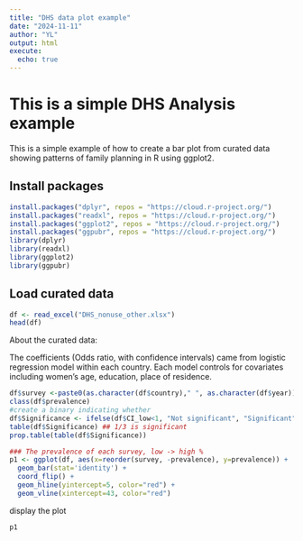 ```yaml
---
title: "DHS data plot example"
date: "2024-11-11"
author: "YL"
output: html
execute:
  echo: true
---
```


# This is a simple DHS Analysis example


This is a simple example of how to create a bar plot from curated data showing patterns of family planning in R using ggplot2.

## Install packages
```r
install.packages("dplyr", repos = "https://cloud.r-project.org/")
install.packages("readxl", repos = "https://cloud.r-project.org/")
install.packages("ggplot2", repos = "https://cloud.r-project.org/")
install.packages("ggpubr", repos = "https://cloud.r-project.org/")
library(dplyr)
library(readxl)
library(ggplot2)
library(ggpubr)
```
## Load curated data
```r
df <- read_excel("DHS_nonuse_other.xlsx")
head(df)
```
About the curated data:

The coefficients (Odds ratio, with confidence intervals) came from logistic regression model within each country. 
Each model controls for covariates including women's age, education, place of residence.

```r
df$survey <-paste0(as.character(df$country)," ", as.character(df$year))
class(df$prevalence)
#create a binary indicating whether 
df$Significance <- ifelse(df$CI_low<1, "Not significant", "Significant")
table(df$Significance) ## 1/3 is significant 
prop.table(table(df$Significance))

### The prevalence of each survey, low -> high % 
p1 <- ggplot(df, aes(x=reorder(survey, -prevalence), y=prevalence)) +
  geom_bar(stat='identity') +
  coord_flip() +
  geom_hline(yintercept=5, color="red") +
  geom_vline(xintercept=43, color="red") 
```

display the plot 

```r
p1
```
